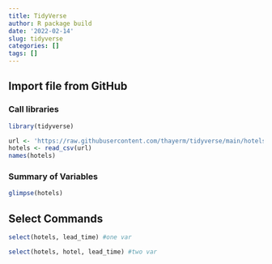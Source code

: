 ```yaml
---
title: TidyVerse
author: R package build
date: '2022-02-14'
slug: tidyverse
categories: []
tags: []
---
```


## Import file from GitHub

### Call libraries

```r
library(tidyverse)
```


```r
url <- 'https://raw.githubusercontent.com/thayerm/tidyverse/main/hotels.csv'
hotels <- read_csv(url)
names(hotels)
```
### Summary of Variables 
```r
glimpse(hotels)
```
## Select Commands
```r
select(hotels, lead_time) #one var
```
```r
select(hotels, hotel, lead_time) #two var
```

